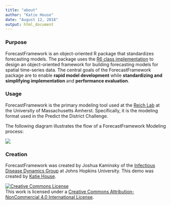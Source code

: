 ```yaml
---
title: "about"
author: "Katie House"
date: "August 12, 2018"
output: html_document
---
```


### Purpose
ForecastFramework is an object-oriented R package that standardizes forecasting models. The package uses the [R6 class implementation](https://www.r-project.org/nosvn/pandoc/R6.html) to design an object-oriented framework for building forecasting models for spatial time-series data. The central goals of the ForecastFramework package are to enable **rapid model development** while **standardizing and simplifying implementation** and **performance evaluation**.

### Usage
ForecastFramework is the primary modeling tool used at the [Reich Lab](http://reichlab.io/) at the University of Massachusetts Amherst. Specifically, it is the modeling format used in the Predict the District Challenge. 

The following diagram illustrates the flow of a ForecastFramework Modeling process:

<img src="images/ff_diagram_overview.png" class="large">

### Creation
ForecastFramework was created by Joshua Kaminsky of the [Infectious Disease Dynamics Group](http://www.iddynamics.jhsph.edu/) at Johns Hopkins University. This demo was created by [Katie House](www.github.com/katiehouse3).

<a rel="license" href="http://creativecommons.org/licenses/by-nc/4.0/"><img alt="Creative Commons License" style="border-width:0" src="https://i.creativecommons.org/l/by-nc/4.0/88x31.png" /></a><br />This work is licensed under a <a rel="license" href="http://creativecommons.org/licenses/by-nc/4.0/">Creative Commons Attribution-NonCommercial 4.0 International License</a>.